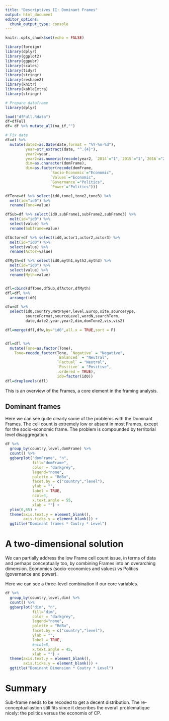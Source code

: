 ```yaml
---
title: "Descriptives II: Dominant Frames"
output: html_document
editor_options: 
  chunk_output_type: console
---
```



```r
knitr::opts_chunk$set(echo = FALSE)
```


```r
library(foreign)
library(dplyr)
library(ggplot2)
library(ggpubr)
library(scales)
library(tidyr)
library(stringr)
library(reshape2)
library(knitr)
library(kableExtra)
library(stringr)
```


```r
# Prepare dataframe
library(dplyr)

load("dfFull.Rdata")
df=dfFull
df= df %>% mutate_all(na_if,"")

# Fix date
df=df %>% 
  mutate(date2=as.Date(date,format = "%Y-%m-%d"),
         year=str_extract(date, "^.{4}"),
         year2=year,
         year2=as.numeric(recode(year2, `2014`="1",`2015`="1",`2016`="2",`2017`="2",`2018`="3",`2019`="3")),
         dim=as.character(domFrame),
         dim=as.factor(recode(domFrame,
                    `Socio-Economic`="Economic",
                    `Values`="Economic",
                    `Governance`="Politics",
                    `Power`="Politics")))

dfTone=df %>% select(id0,tone1,tone2,tone3) %>% 
  melt(id="id0") %>% 
  rename(Tone=value)

dfSub=df %>% select(id0,subFrame1,subFrame2,subFrame3) %>% 
  melt(id="id0") %>% 
  select(value) %>% 
  rename(Subframe=value)

dfActor=df %>% select(id0,actor1,actor2,actor3) %>% 
  melt(id="id0") %>% 
  select(value) %>% 
  rename(Actor=value)

dfMyth=df %>% select(id0,myth1,myth2,myth3) %>% 
  melt(id="id0") %>% 
  select(value) %>% 
  rename(Myth=value)


dfl=cbind(dfTone,dfSub,dfActor,dfMyth)
dfl=dfl %>% 
  arrange(id0)

dfw=df %>% 
  select(id0,country,NetPayer,level,Europ,site,sourceType,
         sourceFormat,sourceLevel,wordN,searchTerm,
         date,date2,year,year2,dim,domTone2,vis,vis2)

dfl=merge(dfl,dfw,by="id0",all.x = TRUE,sort = F)


dfl=dfl %>% 
  mutate(Tone=as.factor(Tone),
    Tone=recode_factor(Tone, `Negative` = "Negative", 
                       `Balanced` = "Neutral", 
                       `Factual` = "Neutral",
                       `Positive` = "Positive",
                       .ordered = TRUE),
                       id0=factor(id0))
dfl=droplevels(dfl)

```

This is an overview of the Frames, a core element in the framing analysis.


## Dominant frames

Here we can see quite clearly some of the problems with the Dominant Frames. The cell count is extremely low or absent in most Frames, except for the socio-economic frame. The problem is compounded by territorial level disaggregation.

```r
df %>%
  group_by(country,level,domFrame) %>%
  count() %>% 
  ggbarplot("domFrame", "n",
            fill="domFrame",
            color = "darkgrey", 
            legend="none",
            palette = "RdBu",
            facet.by = c("country","level"),
            ylab = "",
            label = TRUE, 
            ncol=4,
            x.text.angle = 55,
            xlab = "") +
  ylim(0,65) +
  theme(axis.text.y = element_blank(),
        axis.ticks.y = element_blank()) +
  ggtitle("Dominant frames * Coutry * Level")

```

# A two-dimensional solution

We can partially address the low Frame cell count issue, in terms of data and perhaps conceptually too, by combining Frames into an overarching dimension. Economics (socio-economics and values) vs Politics (governance and power).

Here we can see a three-level combination if our core variables. 

```r
df %>%
  group_by(country,level,dim) %>%
  count() %>% 
  ggbarplot("dim", "n",
            fill="dim",
            color = "darkgrey", 
            legend="none",
            palette = "RdBu",
            facet.by = c("country","level"),
            ylab = "",
            label = TRUE, 
            #ncol=8,
            x.text.angle = 45,
            xlab = "") +
  theme(axis.text.y = element_blank(),
        axis.ticks.y = element_blank()) +
  ggtitle("Dominant Dimension * Coutry * Level")

```


# Summary

Sub-frame needs to be recoded to get a decent distribution. The re-conceptualiastion still fits since it describes the overall problematique nicely: the politics versus the economis of CP.
